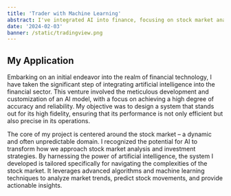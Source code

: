 ```yaml
---
title: 'Trader with Machine Learning'
abstract: I've integrated AI into finance, focusing on stock market analysis. This AI model is designed for accuracy and reliability, using advanced algorithms to predict stock movements and offer insights.
date: '2024-02-03'
banner: /static/tradingview.png
---
```


## My Application
Embarking on an initial endeavor into the realm of financial technology, I have taken the significant step of integrating artificial intelligence into the financial sector. This venture involved the meticulous development and customization of an AI model, with a focus on achieving a high degree of accuracy and reliability. My objective was to design a system that stands out for its high fidelity, ensuring that its performance is not only efficient but also precise in its operations.

The core of my project is centered around the stock market – a dynamic and often unpredictable domain. I recognized the potential for AI to transform how we approach stock market analysis and investment strategies. By harnessing the power of artificial intelligence, the system I developed is tailored specifically for navigating the complexities of the stock market. It leverages advanced algorithms and machine learning techniques to analyze market trends, predict stock movements, and provide actionable insights.
